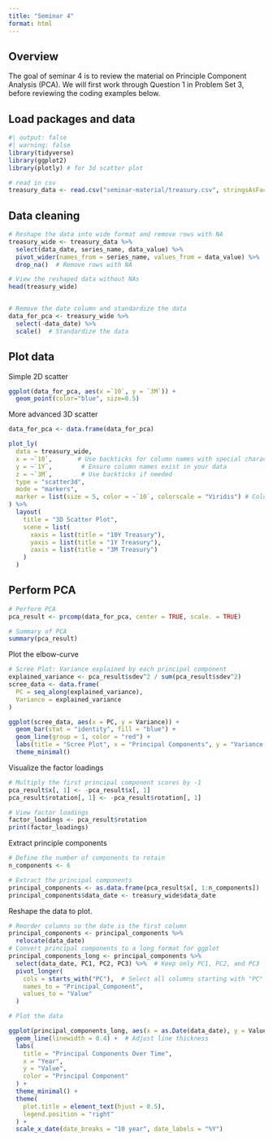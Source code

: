 ```yaml
---
title: "Seminar 4"
format: html
---
```


## Overview

The goal of seminar 4 is to review the material on Principle Component Analysis (PCA). We will first work through Question 1 in Problem Set 3, before reviewing the coding examples below. 

## Load packages and data

```r
#| output: false
#| warning: false
library(tidyverse)
library(ggplot2)
library(plotly) # for 3d scatter plot

# read in csv
treasury_data <- read.csv("seminar-material/treasury.csv", stringsAsFactors = FALSE)
```

## Data cleaning

```r
# Reshape the data into wide format and remove rows with NA
treasury_wide <- treasury_data %>%
  select(data_date, series_name, data_value) %>%
  pivot_wider(names_from = series_name, values_from = data_value) %>%
  drop_na()  # Remove rows with NA

# View the reshaped data without NAs
head(treasury_wide)


# Remove the date column and standardize the data
data_for_pca <- treasury_wide %>%
  select(-data_date) %>%
  scale()  # Standardize the data
```
## Plot data

Simple 2D scatter
```r
ggplot(data_for_pca, aes(x =`10`, y = `3M`)) +
  geom_point(color="blue", size=0.5) 
```

More advanced 3D scatter
```r
data_for_pca <- data.frame(data_for_pca)

plot_ly(
  data = treasury_wide,
  x = ~`10`,       # Use backticks for column names with special characters
  y = ~`1Y`,        # Ensure column names exist in your data
  z = ~`3M`,        # Use backticks if needed
  type = "scatter3d",
  mode = "markers",
  marker = list(size = 5, color = ~`10`, colorscale = "Viridis") # Color mapped to a variable
) %>%
  layout(
    title = "3D Scatter Plot",
    scene = list(
      xaxis = list(title = "10Y Treasury"),
      yaxis = list(title = "1Y Treasury"),
      zaxis = list(title = "3M Treasury")
    )
  )
```

## Perform PCA

```r
# Perform PCA
pca_result <- prcomp(data_for_pca, center = TRUE, scale. = TRUE)

# Summary of PCA
summary(pca_result)
```

Plot the elbow-curve
```r
# Scree Plot: Variance explained by each principal component
explained_variance <- pca_result$sdev^2 / sum(pca_result$sdev^2)
scree_data <- data.frame(
  PC = seq_along(explained_variance),
  Variance = explained_variance
)

ggplot(scree_data, aes(x = PC, y = Variance)) +
  geom_bar(stat = "identity", fill = "blue") +
  geom_line(group = 1, color = "red") +
  labs(title = "Scree Plot", x = "Principal Components", y = "Variance Explained") +
  theme_minimal()
```

Visualize the factor loadings
```r
# Multiply the first principal component scores by -1
pca_result$x[, 1] <- -pca_result$x[, 1]
pca_result$rotation[, 1] <- -pca_result$rotation[, 1]

# View factor loadings
factor_loadings <- pca_result$rotation
print(factor_loadings)
```
Extract principle components
```r
# Define the number of components to retain
n_components <- 6

# Extract the principal components
principal_components <- as.data.frame(pca_result$x[, 1:n_components])
principal_components$data_date <- treasury_wide$data_date
```

Reshape the data to plot.
```r
# Reorder columns so the date is the first column
principal_components <- principal_components %>%
  relocate(data_date)
# Convert principal components to a long format for ggplot
principal_components_long <- principal_components %>%
  select(data_date, PC1, PC2, PC3) %>%  # Keep only PC1, PC2, and PC3
  pivot_longer(
    cols = starts_with("PC"),  # Select all columns starting with "PC"
    names_to = "Principal_Component",
    values_to = "Value"
  )

# Plot the data

ggplot(principal_components_long, aes(x = as.Date(data_date), y = Value, group=Principal_Component, color = Principal_Component)) +
  geom_line(linewidth = 0.4) +  # Adjust line thickness
  labs(
    title = "Principal Components Over Time",
    x = "Year",
    y = "Value",
    color = "Principal Component"
  ) +
  theme_minimal() +
  theme(
    plot.title = element_text(hjust = 0.5), 
    legend.position = "right" 
  ) +
  scale_x_date(date_breaks = "10 year", date_labels = "%Y")
```


